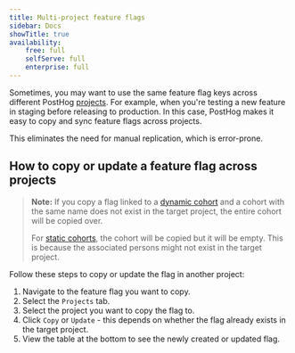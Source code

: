 ```yaml
---
title: Multi-project feature flags
sidebar: Docs
showTitle: true
availability:
    free: full
    selfServe: full
    enterprise: full
---
```


Sometimes, you may want to use the same feature flag keys across different PostHog [projects](/docs/data/organizations-and-projects). For example, when you're testing a new feature in staging before releasing to production. In this case, PostHog makes it easy to copy and sync feature flags across projects.

This eliminates the need for manual replication, which is error-prone.

## How to copy or update a feature flag across projects



> **Note:** If you copy a flag linked to a [dynamic cohort](/docs/data/cohorts#dynamic-cohorts) and a cohort with the same name does not exist in the target project, the entire cohort will be copied over.
>
>For [static cohorts](/docs/data/cohorts#static-cohorts), the cohort will be copied but it will be empty. This is because the associated persons might not exist in the target project.

Follow these steps to copy or update the flag in another project:

1. Navigate to the feature flag you want to copy.
2. Select the `Projects` tab.
3. Select the project you want to copy the flag to.
4. Click `Copy` or `Update` - this depends on whether the flag already exists in the target project.
5. View the table at the bottom to see the newly created or updated flag.

<ProductScreenshot
    imageLight={MultiProjectFeatureFlagsLight}
    imageDark={MultiProjectFeatureFlagsDark}
    alt="Multi-project feature flags" 
    classes="rounded"
/>
